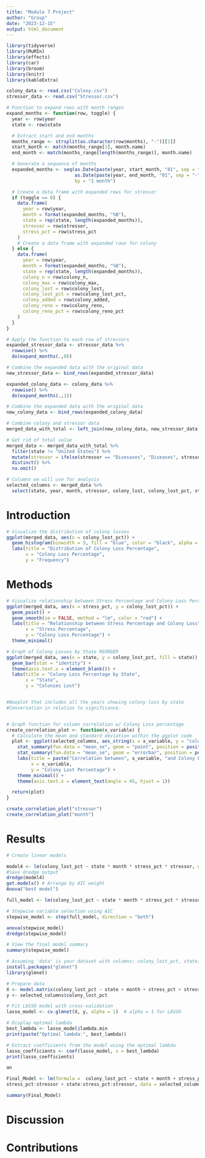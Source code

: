 ```yaml
---
title: "Module 7 Project"
author: "Group"
date: "2023-12-15"
output: html_document
---
```


```r
library(tidyverse)
library(MuMIn)
library(effects)
library(car)
library(broom)
library(knitr)
library(kableExtra)

colony_data <- read.csv("Colony.csv")
stressor_data <- read.csv("Stressor.csv")
```



``` r
# Function to expand rows with month ranges
expand_months <- function(row, toggle) {
  year <- row$year
  state <- row$state

  # Extract start and end months
  months_range <- strsplit(as.character(row$months), "-")[[1]]
  start_month <- match(months_range[1], month.name)
  end_month <- match(months_range[length(months_range)], month.name)

  # Generate a sequence of months
  expanded_months <- seq(as.Date(paste(year, start_month, "01", sep = "-")),
                         as.Date(paste(year, end_month, "01", sep = "-")),
                         by = "1 month")

  # Create a data frame with expanded rows for stressor
  if (toggle == 0) {
    data.frame(
      year = row$year,
      month = format(expanded_months, "%B"),
      state = rep(state, length(expanded_months)),
      stressor = row$stressor,
      stress_pct = row$stress_pct
    )
    # Create a data frame with expanded rows for colony
  } else {
    data.frame(
      year = row$year,
      month = format(expanded_months, "%B"),
      state = rep(state, length(expanded_months)),
      colony_n = row$colony_n,
      colony_max = row$colony_max,
      colony_lost = row$colony_lost,
      colony_lost_pct = row$colony_lost_pct,
      colony_added = row$colony_added,
      colony_reno = row$colony_reno,
      colony_reno_pct = row$colony_reno_pct
    )
  }
}

# Apply the function to each row of stressors
expanded_stressor_data <- stressor_data %>%
  rowwise() %>%
  do(expand_months(.,0))

# Combine the expanded data with the original data
new_stressor_data <- bind_rows(expanded_stressor_data)

expanded_colony_data <- colony_data %>%
  rowwise() %>%
  do(expand_months(.,1))

# Combine the expanded data with the original data
new_colony_data <- bind_rows(expanded_colony_data)

# Combine colony and stressor data
merged_data_with_total <- left_join(new_colony_data, new_stressor_data, by = c("year", "month", "state"))

# Get rid of total value
merged_data <- merged_data_with_total %>% 
  filter(state != "United States") %>%
  mutate(stressor = ifelse(stressor == "Disesases", "Diseases", stressor)) %>%
  distinct() %>%
  na.omit()

# Columns we will use for analysis
selected_columns <- merged_data %>%
  select(state, year, month, stressor, colony_lost, colony_lost_pct, stress_pct)
```




# Introduction

``` r
# Visualize the distribution of colony losses
ggplot(merged_data, aes(x = colony_lost_pct)) +
  geom_histogram(binwidth = 5, fill = "blue", color = "black", alpha = 0.7) +
  labs(title = "Distribution of Colony Loss Percentage",
       x = "Colony Loss Percentage",
       y = "Frequency")
```

# Methods




``` r
# Visualize relationship between Stress Percentage and Colony Loss Percentage
ggplot(merged_data, aes(x = stress_pct, y = colony_lost_pct)) +
  geom_point() +
  geom_smooth(se = FALSE, method = "lm", color = "red") +
  labs(title = "Relationship between Stress Percentage and Colony Loss",
       x = "Stress Percentage",
       y = "Colony Loss Percentage") + 
  theme_minimal()

# Graph of Colony Losses by State REORDER
ggplot(merged_data, aes(x = state, y = colony_lost_pct, fill = state)) +
  geom_bar(stat = "identity") +
  theme(axis.text.x = element_blank()) +
  labs(title = "Colony Loss Percentage by State",
       x = "State",
       y = "Colonies Lost")


#Boxplot that includes all the years showing colony loss by state 
#Conversation in relation to significance. 


# Graph function for column correlation w/ Colony Loss percentage
create_correlation_plot <- function(x_variable) {
  # Calculate the mean and standard deviation within the ggplot code
  plot <- ggplot(selected_columns, aes_string(x = x_variable, y = "colony_lost_pct")) +
    stat_summary(fun.data = "mean_se", geom = "point", position = position_dodge(width = 0.5)) +
    stat_summary(fun.data = "mean_se", geom = "errorbar", position = position_dodge(width = 0.5)) +
    labs(title = paste("Correlation between", x_variable, "and Colony Lost Percentage"),
         x = x_variable,
         y = "Colony Lost Percentage") +
    theme_minimal() + 
    theme(axis.text.x = element_text(angle = 45, hjust = 1))

  return(plot)
}

create_correlation_plot("stressor")
create_correlation_plot("month")
```




# Results





``` r
# Create linear models

model4 <- lm(colony_lost_pct ~ state * month * stress_pct * stressor, data = selected_columns)
#Save dredge output 
dredge(model4)
get.models() # Arrange by AIC weight 
Anova("best model")
```

```r
full_model <- lm(colony_lost_pct ~ state * month * stress_pct * stressor, data = selected_columns, na.action = "na.fail")

# Stepwise variable selection using AIC
stepwise_model <- step(full_model, direction = "both")

anova(stepwise_model)
dredge(stepwise_model)

# View the final model summary
summary(stepwise_model)
```


```r
# Assuming 'data' is your dataset with columns: colony_lost_pct, state, month, stress_pct, stressor
install.packages("glmnet")
library(glmnet)

# Prepare data
X <- model.matrix(colony_lost_pct ~ state + month + stress_pct + stressor, data = selected_columns)
y <- selected_columns$colony_lost_pct

# Fit LASSO model with cross-validation
lasso_model <- cv.glmnet(X, y, alpha = 1)  # alpha = 1 for LASSO

# Display optimal lambda
best_lambda <- lasso_model$lambda.min
print(paste("Optimal lambda:", best_lambda))

# Extract coefficients from the model using the optimal lambda
lasso_coefficients <- coef(lasso_model, s = best_lambda)
print(lasso_coefficients)

an
```
```r
Final_Model <- lm(formula =  colony_lost_pct ~ state + month + stress_pct + stressor + state:month + state:stress_pct + month:stress_pct + state:stressor + 
stress_pct:stressor + state:stress_pct:stressor, data = selected_columns)

summary(Final_Model)
```


# Discussion





# Contributions



